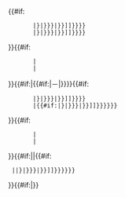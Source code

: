 {{#if:{{BD/isYear|{{{1|}}}}}
        |{{{1}}}{{namespace||{{#switch:{{{Cat}}}|no=|<includeonly>[[Category:{{{1}}}出生|{{#if:{{{catIdx|{{{5|}}}}}}|{{{catIdx|{{{5}}}}}}|{{PAGENAME}}}}]]</includeonly>}}}}
        |{{{1|}}}{{namespace||{{#switch:{{{Cat}}}|no=|<includeonly>[[Category:生年不详|{{#if:{{{catIdx|{{{5|}}}}}}|{{{catIdx|{{{5}}}}}}|{{PAGENAME}}}}]]</includeonly>}}}}
}}{{#if:{{Date.isMD|{{{2|}}}}}
        |{{{2}}}
        |{{{2|}}}
}}{{#if:{{{1|}}}{{{2|}}}{{{3|}}}{{{4|}}}|{{#if:{{{3|}}}{{{4|}}}|－|{{editintro|Template:BLP editintro|span|－}}}}}}{{#if:{{BD/isYear|{{{3|}}}}}
        |{{{3}}}{{namespace||{{#switch:{{{Cat}}}|no=|<includeonly>[[Category:{{{3}}}逝世|{{#if:{{{catIdx|{{{5|}}}}}}|{{{catIdx|{{{5}}}}}}|{{PAGENAME}}}}]]</includeonly>}}}}
        |{{#if:{{{3|}}}|{{{3}}}{{namespace||{{#switch:{{{Cat}}}|no=|<includeonly>[[Category:卒年不详|{{#if:{{{catIdx|{{{5|}}}}}}|{{{catIdx|{{{5}}}}}}|{{PAGENAME}}}}]]</includeonly>}}}}}}
}}{{#if:{{Date.isMD|{{{4|}}}}}
        |{{{4}}}
        |{{{4|}}}
}}{{#if:{{{3|}}}||{{#if:{{{4|}}}
  ||{{namespace||{{#switch:{{{Cat}}}|no=|<includeonly>[[Category:在世人物|{{#if:{{{catIdx|{{{5|}}}}}}|{{{catIdx|{{{5}}}}}}|{{PAGENAME}}}}]]</includeonly>}}}}}}
}}{{#if:{{{5|}}}|[[Category:生卒模板的分类索引未使用catIdx作为参数名的页面|{{PAGENAME}}]]}}<noinclude>{{Documentation}}</noinclude>